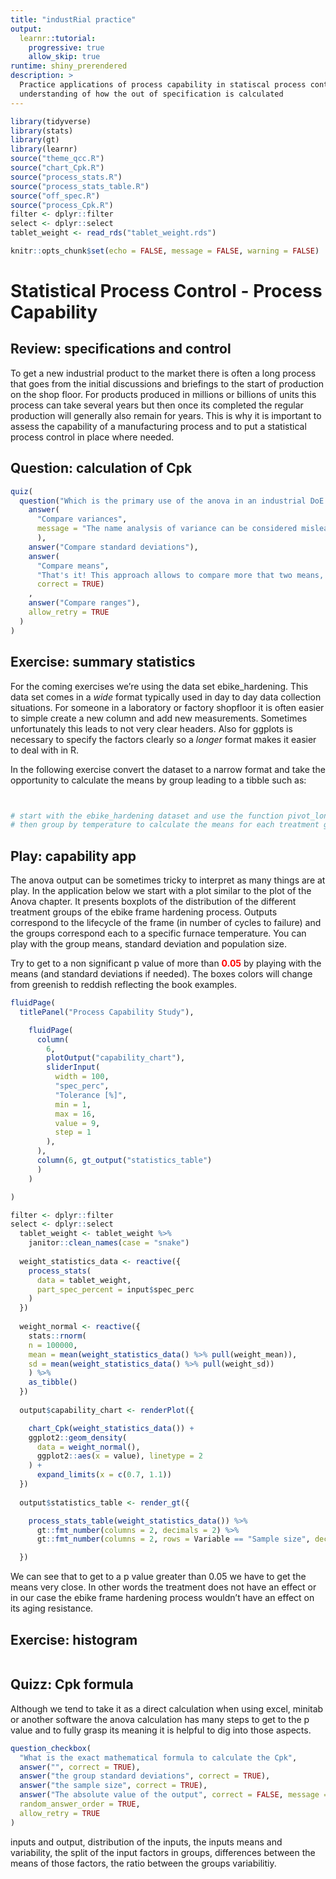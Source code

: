 ```yaml
---
title: "industRial practice"
output: 
  learnr::tutorial:
    progressive: true
    allow_skip: true
runtime: shiny_prerendered
description: > 
  Practice applications of process capability in statiscal process control to gain
  understanding of how the out of specification is calculated
---
```


```r
library(tidyverse)
library(stats)
library(gt)
library(learnr)
source("theme_qcc.R")
source("chart_Cpk.R")
source("process_stats.R")
source("process_stats_table.R")
source("off_spec.R")
source("process_Cpk.R")
filter <- dplyr::filter
select <- dplyr::select
tablet_weight <- read_rds("tablet_weight.rds")

knitr::opts_chunk$set(echo = FALSE, message = FALSE, warning = FALSE)
```

# Statistical Process Control - Process Capability

## Review: specifications and control

To get a new industrial product to the market there is often a long process that goes from the initial discussions and briefings to the start of production on the shop floor. For products produced in millions or billions of units this process can take several years but then once its completed the regular production will generally also remain for years. This is why it is important to assess the capability of a manufacturing process and to put a statistical process control in place where needed.

## Question: calculation of Cpk

```r
quiz(
  question("Which is the primary use of the anova in an industrial DoE (design of experiment)?",
    answer(
      "Compare variances", 
      message = "The name analysis of variance can be considered misleading. In fact the variances (or to be more specific the sums of the squares) are calculated but this is not the primary outcome we're looking for."
      ),
    answer("Compare standard deviations"),
    answer(
      "Compare means",
      "That's it! This approach allows to compare more that two means, thus extending the t.test. It establishes if their difference is statistically different. This provides an indication if the experiment has had an effect.",
      correct = TRUE)
    ,
    answer("Compare ranges"),
    allow_retry = TRUE
  )
)
```

## Exercise: summary statistics

For the coming exercises we're using the data set ebike_hardening. This data set comes in a *wide* format typically used in day to day data collection situations. For someone in a laboratory or factory shopfloor it is often easier to simple create a new column and add new measurements. Sometimes unfortunately this leads to not very clear headers. Also for ggplots is necessary to specify the factors clearly so a *longer* format makes it easier to deal with in R.

In the following exercise convert the dataset to a narrow format and take the opportunity to calculate the means by group leading to a tibble such as:

```r

```


```r

```

```r
# start with the ebike_hardening dataset and use the function pivot_longer()
# then group by temperature to calculate the means for each treatment group
```

## Play: capability app

The anova output can be sometimes tricky to interpret as many things are at play. In the application below we start with a plot similar to the plot of the Anova chapter. It presents boxplots of the distribution of the different treatment groups of the ebike frame hardening process. Outputs correspond to the lifecycle of the frame (in number of cycles to failure) and the groups correspond each to a specific furnace temperature. You can play with the group means, standard deviation and population size.

Try to get to a non significant p value of more than <b style='color:#ff0000'>0.05</b> by playing with the means (and standard deviations if needed). The boxes colors will change from greenish to reddish reflecting the book examples. 

```r
fluidPage(
  titlePanel("Process Capability Study"),

    fluidPage(
      column(
        6,
        plotOutput("capability_chart"),
        sliderInput(
          width = 100,
          "spec_perc",
          "Tolerance [%]",
          min = 1,
          max = 16,
          value = 9,
          step = 1
        ),
      ), 
      column(6, gt_output("statistics_table")
      )
    )

)
```

```r
filter <- dplyr::filter
select <- dplyr::select
  tablet_weight <- tablet_weight %>%
    janitor::clean_names(case = "snake")
  
  weight_statistics_data <- reactive({
    process_stats(
      data = tablet_weight, 
      part_spec_percent = input$spec_perc
    )
  })
  
  weight_normal <- reactive({
    stats::rnorm(
    n = 100000,
    mean = mean(weight_statistics_data() %>% pull(weight_mean)),
    sd = mean(weight_statistics_data() %>% pull(weight_sd))
    ) %>%
    as_tibble()
  })
  
  output$capability_chart <- renderPlot({

    chart_Cpk(weight_statistics_data()) +
    ggplot2::geom_density(
      data = weight_normal(),
      ggplot2::aes(x = value), linetype = 2
    ) +
      expand_limits(x = c(0.7, 1.1)) 
  })
  
  output$statistics_table <- render_gt({

    process_stats_table(weight_statistics_data()) %>%
      gt::fmt_number(columns = 2, decimals = 2) %>%
      gt::fmt_number(columns = 2, rows = Variable == "Sample size", decimals = 0)

  })
```

We can see that to get to a p value greater than 0.05 we have to get the means very close. In other words the treatment does not have an effect or in our case the ebike frame hardening process wouldn't have an effect on its aging resistance.

## Exercise: histogram

```r

```


## Quizz: Cpk formula

Although we tend to take it as a direct calculation when using excel, minitab or another software the anova calculation has many steps to get to the p value and to fully grasp its meaning it is helpful to dig into those aspects.

```r
question_checkbox(
  "What is the exact mathematical formula to calculate the Cpk",
  answer("", correct = TRUE),
  answer("the group standard deviations", correct = TRUE),
  answer("the sample size", correct = TRUE),
  answer("The absolute value of the output", correct = FALSE, message = "the sample size has no influence if the ratios are the same the p value is the same, e.g. if the lifecycles were all divided by 10"),
  random_answer_order = TRUE,
  allow_retry = TRUE
)
```


inputs and output, distribution of the inputs, the inputs means and variability, the split of the input factors in groups, differences between the means of those factors, the ratio between the groups variabilitiy.
